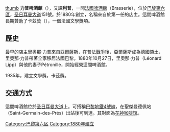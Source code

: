 [[image:Brasserie_Lipp.jpg|thumb]]
'''力普啤酒館'''（{{lang-fr|Brasserie Lipp}}），又譯'''利普'''，一間[[法國|法國]][[啤酒館|啤酒館]]（Brasserie），位於[[巴黎|巴黎]][[巴黎第六区|第六區]]，[[圣日耳曼大道|圣日耳曼大道]]151號。於1880年創立，名稱來自於第一任的店主。這間啤酒館長期贊助了卡茲奬（{{lang|fr|Prix Cazes}}），一個法國文學獎項。

==歷史==
最早的店主里奧那·力普來自[[亞爾薩斯|亞爾薩斯]]，在[[普法戰爭|普法戰爭]]後，亞爾薩斯成為德國領土，里奧那·力普帶著全家移居法國巴黎。1880年10月27日，里奧那·力普（Léonard Lipp）與他的妻子Pétronille，開始經營這間啤酒館。

1935年，建立文學獎，卡茲獎。

==交通方式==
這間啤酒館位於[[圣日耳曼大道|圣日耳曼大道]]上。可搭稱[[巴黎地鐵4號線|巴黎地鐵4號線]]，在聖傑曼德佩站（Saint-Germain-des-Prés）出站後可到達。其對面為[[花神咖啡馆|花神咖啡馆]]。
{{DEFAULTSORT:Lipp}}
[[Category:巴黎第六区|Category:巴黎第六区]]
[[Category:1880年建立|Category:1880年建立]]
